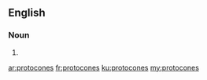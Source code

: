 ==English==

===Noun===
{{head|en}}

# {{plural of|protocone}}

[[ar:protocones]]
[[fr:protocones]]
[[ku:protocones]]
[[my:protocones]]